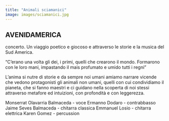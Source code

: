 ```yaml
---
title: "Animali sciamanici"
image: images/sciamanici.jpg
---
```


## AVENIDAMERICA 

concerto. Un viaggio poetico e giocoso e attraverso le storie e la musica del Sud America.

"C'erano una volta gli dei, i primi, quelli che crearono il mondo. Formarono con le loro mani, impastando il mais profumato e umido tutti i regni"

L'anima si nutre di storie e da sempre noi umani amiamo narrare vicende che vedono protagonisti gli animali non umani, quelli con cui condividiamo il pianeta, che si fanno maestri e ci guidano nella scoperta di noi stessi attraverso metafore ed intuizioni, con profondità e con leggerezza.

Monserrat Olavarria Balmaceda - voce Ermanno Dodaro - contrabbasso Jaime Seves Balmaceda - chitarra classica Emmanuel Losio - chitarra elettrica Karen Gomez - percussion
